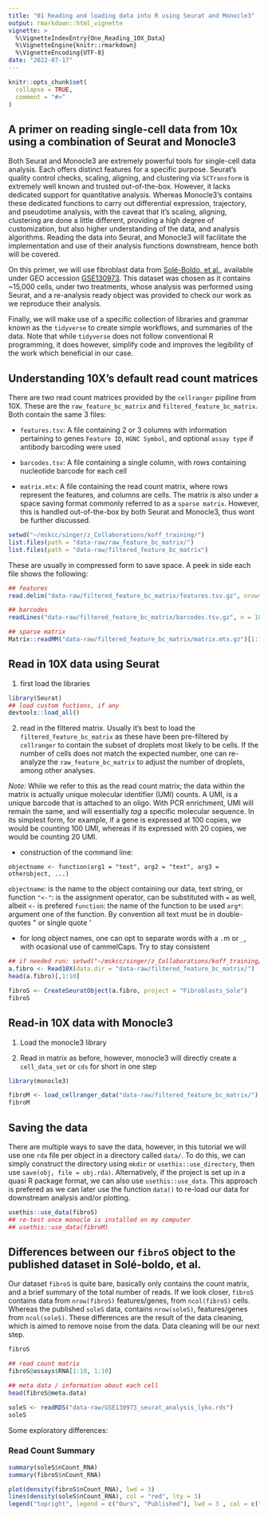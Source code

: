 ```yaml
---
title: "01 Reading and loading data into R using Seurat and Monocle3"
output: rmarkdown::html_vignette
vignette: >
  %\VignetteIndexEntry{One_Reading_10X_Data}
  %\VignetteEngine{knitr::rmarkdown}
  %\VignetteEncoding{UTF-8}
date: "2022-07-17"
---
```


```r
knitr::opts_chunk$set(
  collapse = TRUE,
  comment = "#>"
)
```

## A primer on reading single-cell data from 10x using a combination of Seurat and Monocle3
Both Seurat and Monocle3 are extremely powerful tools for single-cell data analysis. Each offers distinct features for a specific purpose.  Seurat's quality control checks, scaling, aligning, and clustering via `SCTransform` is extremely well known and trusted out-of-the-box.  However, it lacks dedicated support for quantitative analysis. Whereas Monocle3's contains these dedicated functions to carry out differential expression, trajectory, and pseudotime analysis, with the caveat that it's scaling, aligning, clustering are done a little different, providing a high degree of customization, but also higher understanding of the data, and analysis algorithms.  Reading the data into Seurat, and Monocle3 will facilitate the implementation and use of their analysis functions downstream, hence both will be covered.

On this primer, we will use fibroblast data from [Solé-Boldo, et al.](https://doi.org/10.1038/s42003-020-0922-4), available under GEO accession [GSE130973](https://www.ncbi.nlm.nih.gov/geo/query/acc.cgi?acc=GSE130973).  This dataset was chosen as it contains ~15,000 cells, under two treatments, whose analysis was performed using Seurat, and a re-analysis ready object was provided to check our work as we reproduce their analysis.

Finally, we will make use of a specific collection of libraries and grammar known as the `tidyverse` to create simple workflows, and summaries of the data. Note that while `tidyverse` does not follow conventional R programming, it does however, simplify code and improves the legibility of the work which beneficial in our case.


## Understanding 10X's default read count matrices
There are two read count matrices provided by the `cellranger` pipiline from 10X.  These are the `raw_feature_bc_matrix` and `filtered_feature_bc_matrix`.  Both contain the same 3 files:

* `features.tsv`: A file containing 2 or 3 columns with information pertaining to genes
  `Feature ID`, `HGNC Symbol`, and optional `assay type` if antibody barcoding were used

* `barcodes.tsv`: A file containing a single column, with rows containing nucleotide barcode for each cell

* `matrix.mtx`: A file containing the read count matrix, where rows represent the features, and columns are cells.  The matrix is also under a space saving format commonly referred to as a `sparse matrix`.  However, this is handled out-of-the-box by both Seurat and Monocle3, thus wont be further discussed.

```r
setwd("~/mskcc/singer/z_Collaborations/koff_training/")
list.files(path = "data-raw/raw_feature_bc_matrix/")
list.files(path = "data-raw/filtered_feature_bc_matrix")
```
These are usually in compressed form to save space.  A peek in side each file shows the following:

```r
## features 
read.delim("data-raw/filtered_feature_bc_matrix/features.tsv.gz", nrows = 10)

## barcodes
readLines("data-raw/filtered_feature_bc_matrix/barcodes.tsv.gz", n = 10)

## sparse matrix 
Matrix::readMM("data-raw/filtered_feature_bc_matrix/matrix.mtx.gz")[1:10, 1:10]
```

## Read in 10X data using Seurat

1. first load the libraries
```r
library(Seurat)
## load custom fuctions, if any
devtools::load_all()
```

2. read in the filtered matrix.  Usually it's best to load the `filtered_feature_bc_matrix` as these have been pre-filtered by `cellranger` to contain the subset of droplets most likely to be cells.  If the number of cells does not match the expected number, one can re-analyze the `raw_feature_bc_matrix` to adjust the number of droplets, among other analyses.

*Note:*  While we refer to this as the read count matrix; the data within the matrix is actually unique molecular identifier (UMI) counts.  A UMI, is a unique barcode that is attached to an oligo. With PCR enrichment, UMI will remain the same, and will essentially _tag_ a specific molecular sequence. In its simplest form, for example, if a gene is expressed at 100 copies, we would be counting 100 UMI, whereas if its expressed with 20 copies, we would be counting 20 UMI.

* construction of the command line:

`objectname <- function(arg1 = "text", arg2 = "text", arg3 = otherobject, ...)`

`objectname`:  is the name to the object containing our data, text string, or function
`"<-"`: is the assignment operator, can be substituted with `=` as well, albeit `<-` is prefered
`function`:  the name of the function to be used
`arg*`: argument one of the function.  By convention all text must be in double-quotes \" or single quote  \'

* for long object names, one can opt to separate words with a `.`m or `_`, with ocasional use of cammelCaps.  Try to stay consistent

```r
## if needed run: setwd("~/mskcc/singer/z_Collaborations/koff_training/")
a.fibro <- Read10X(data.dir = "data-raw/filtered_feature_bc_matrix/")
head(a.fibro)[,1:10]

fibroS <- CreateSeuratObject(a.fibro, project = "Fibroblasts_Sole")
fibroS
```

## Read-in 10X data with Monocle3
1. Load the monocle3 library

2. Read in matrix as before, however, monocle3 will directly create a `cell_data_set` or `cds` for short in one step

```r
library(monocle3)

fibroM <- load_cellranger_data("data-raw/filtered_feature_bc_matrix/")
fibroM
```

## Saving the data

There are multiple ways to save the data, however, in this tutorial we will use one `rda` file per object in a directory called `data/`.  To do this, we can simply construct the directory using `mkdir` or `usethis::use_directory`, then use `save(obj, file = obj.rda)`.  Alternatively, if the project is set up in a quasi R package format, we can also use `usethis::use_data`.   This approach is prefered as we can later use the function `data()` to re-load our data for downstream analysis and/or plotting.  

```r
usethis::use_data(fibroS)
## re-test once monocle is installed on my computer
## usethis::use_data(fibroM)
```

## Differences between our `fibroS` object to the published dataset in Solé-boldo, et al. 

Our dataset `fibroS` is quite bare, basically only contains the count matrix, and a brief summary of the total number of reads.  If we look closer, `fibroS` contains data from ```nrow(fibroS)``` features/genes, from ```ncol(fibroS)``` cells.  Whereas the published `soleS` data, contains ```nrow(soleS)```, features/genes from ```ncol(soleS)```.  These differences are the result of the data cleaning, which is aimed to remove noise from the data.  Data cleaning will be our next step.

```r
fibroS

## read count matrix
fibroS@assays$RNA[1:10, 1:10]

## meta data / information about each cell
head(fibroS@meta.data)
```

```r
soleS <- readRDS("data-raw/GSE130973_seurat_analysis_lyko.rds")
soleS
```

Some exploratory differences:

### Read Count Summary
```r
summary(soleS$nCount_RNA)
summary(fibroS$nCount_RNA)
```

```r
plot(density(fibroS$nCount_RNA), lwd = 3)
lines(density(soleS$nCount_RNA), col = "red", lty = 3)
legend("topright", legend = c("Ours", "Published"), lwd = 3 , col = c("black", "red"))
```
